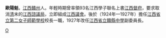 '''歐陽魁'''，[[江西|江西]][[贛州|贛州]]人。年輕時期曾率領93名江西學子聯名上書[[江西督府|江西督府]]，要求取消[[清|清]]末的[[江西諮議局|江西諮議局]]，立即組成[[江西議會|江西議會]]。後於（1924年—1927年）擔任[[江西省立第二女子師範學校|江西省立第二女子師範學校]]校長一職，1927年改任[[江西省立贛縣中學|江西省立贛縣中學]]副委員長。


[[Category:赣州人|O]]